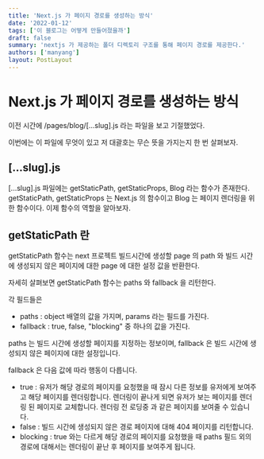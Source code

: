```yaml
---
title: 'Next.js 가 페이지 경로를 생성하는 방식'
date: '2022-01-12'
tags: ['이 블로그는 어떻게 만들어졌을까']
draft: false
summary: 'nextjs 가 제공하는 폴더 디렉토리 구조를 통해 페이지 경로를 제공한다.'
authors: ['manyang']
layout: PostLayout
---
```


# Next.js 가 페이지 경로를 생성하는 방식

이전 시간에 /pages/blog/[...slug].js 라는 파일을 보고 기절했었다.

이번에는 이 파일에 무엇이 있고 저 대괄호는 무슨 뜻을 가지는지 한 번 살펴보자.

## [...slug].js

[...slug].js 파일에는 getStaticPath, getStaticProps, Blog 라는 함수가 존재한다.
getStaticPath, getStaticProps 는 Next.js 의 함수이고 Blog 는 페이지 렌더링을 위한 함수이다.
이제 함수의 역할을 알아보자.

## getStaticPath 란

getStaticPath 함수는 next 프로젝트 빌드시간에 생성할 page 의 path 와
빌드 시간에 생성되지 않은 페이지에 대한 page 에 대한 설정 값을 반환한다.

자세히 살펴보면 getStaticPath 함수는 paths 와 fallback 을 리턴한다.

각 필드들은

- paths : object 배열의 값을 가지며, params 라는 필드를 가진다.
- fallback : true, false, "blocking" 중 하나의 값을 가진다.

paths 는 빌드 시간에 생성할 페이지를 지정하는 정보이며, fallback 은 빌드 시간에 생성되지 않은 페이지에 대한 설정입니다.

fallback 은 다음 값에 따라 행동이 다릅니다.

- true : 유저가 해당 경로의 페이지를 요청했을 때 잠시 다른 정보를 유저에게 보여주고 해당 페이지를 렌더링합니다.
  렌더링이 끝나게 되면 유저가 보는 페이지를 렌더링 된 페이지로 교체합니다. 렌더링 전 로딩중 과 같은 페이지를 보여줄 수 있습니다.
- false : 빌드 시간에 생성되지 않은 경로 페이지에 대해 404 페이지를 리턴합니다.
- blocking : true 와는 다르게 해당 경로의 페이지를 요청했을 때 paths 필드 외의 경로에 대해서는 렌더링이 끝난 후 페이지를 보여주게 됩니다.
